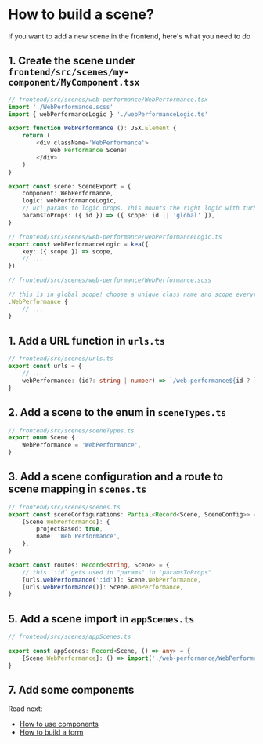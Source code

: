 
<Meta title="Scenes/ How to build a scene?" />

# How to build a scene?

If you want to add a new scene in the frontend, here's what you need to do

## 1. Create the scene under `frontend/src/scenes/my-component/MyComponent.tsx`

```ts
// frontend/src/scenes/web-performance/WebPerformance.tsx
import './WebPerformance.scss'
import { webPerformanceLogic } './webPerformanceLogic.ts'

export function WebPerformance (): JSX.Element {
    return (
        <div className='WebPerformance'>
            Web Performance Scene!
        </div>
    )
}

export const scene: SceneExport = {
    component: WebPerformance,
    logic: webPerformanceLogic,
    // url params to logic props. This mounts the right logic with turbo mode before the component renders.
    paramsToProps: ({ id }) => ({ scope: id || 'global' }),
}
```

```ts
// frontend/src/scenes/web-performance/webPerformanceLogic.ts
export const webPerformanceLogic = kea({
    key: ({ scope }) => scope,
    // ...
})
```

```ts
// frontend/src/scenes/web-performance/WebPerformance.scss

// this is in global scope! choose a unique class name and scope everything under it
.WebPerformance {
    // ...
}
```


## 1. Add a URL function in `urls.ts`

```ts
// frontend/src/scenes/urls.ts
export const urls = {
    // ...
    webPerformance: (id?: string | number) => `/web-performance${id ? `/${id}` : ''}`,
}
```

## 2. Add a scene to the enum in `sceneTypes.ts`

```ts
// frontend/src/scenes/sceneTypes.ts
export enum Scene {
    WebPerformance = 'WebPerformance',
}
```

## 3. Add a scene configuration and a route to scene mapping in `scenes.ts`

```ts
// frontend/src/scenes/scenes.ts
export const sceneConfigurations: Partial<Record<Scene, SceneConfig>> = {
    [Scene.WebPerformance]: {
        projectBased: true,
        name: 'Web Performance',
    },
}

export const routes: Record<string, Scene> = {
    // this `:id` gets used in "params" in "paramsToProps"
    [urls.webPerformance(':id')]: Scene.WebPerformance,
    [urls.webPerformance()]: Scene.WebPerformance,
}
```

## 5. Add a scene import in `appScenes.ts`

```ts
// frontend/src/scenes/appScenes.ts

export const appScenes: Record<Scene, () => any> = {
    [Scene.WebPerformance]: () => import('./web-performance/WebPerformance'),
}
```

## 7. Add some components

Read next:
- [How to use components](/docs/components-how-to-use-components--page)
- [How to build a form](/docs/forms-how-to-build-a-form--page)
